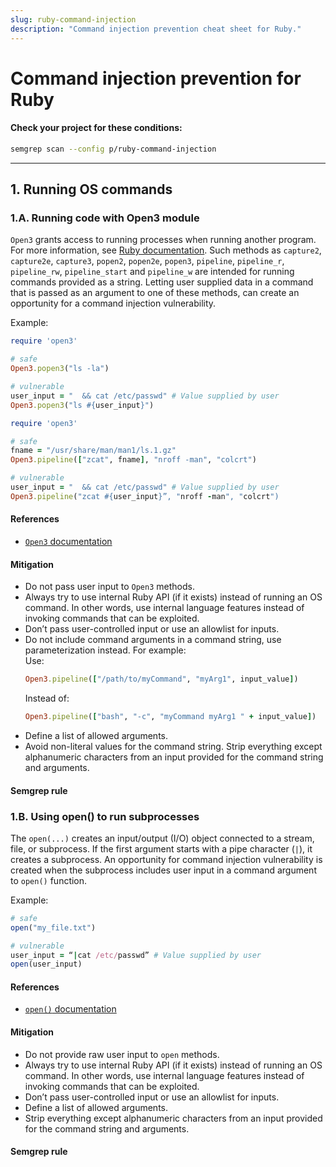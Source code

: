 ```yaml
---
slug: ruby-command-injection
description: "Command injection prevention cheat sheet for Ruby."
---
```



# Command injection prevention for Ruby

<CommandInjectionIntro />

#### Check your project for these conditions:

```bash
semgrep scan --config p/ruby-command-injection
```

---

## 1. Running OS commands

### 1.A. Running code with Open3 module

`Open3` grants access to running processes when running another program. For more information, see [Ruby documentation](https://docs.ruby-lang.org/en/2.0.0/Open3.html). Such methods as `capture2`, `capture2e`, `capture3`, `popen2`, `popen2e`, `popen3`, `pipeline`, `pipeline_r`, `pipeline_rw`, `pipeline_start` and `pipeline_w` are intended for running commands provided as a string. Letting user supplied data in a command that is passed as an argument to one of these methods, can create an opportunity for a command injection vulnerability.

Example:

```ruby
require 'open3'

# safe
Open3.popen3("ls -la")

# vulnerable
user_input = "  && cat /etc/passwd" # Value supplied by user
Open3.popen3("ls #{user_input}")
```

```ruby
require 'open3'

# safe
fname = "/usr/share/man/man1/ls.1.gz"
Open3.pipeline(["zcat", fname], "nroff -man", "colcrt")

# vulnerable
user_input = "  && cat /etc/passwd" # Value supplied by user
Open3.pipeline("zcat #{user_input}”, "nroff -man", "colcrt")
```

#### References

- [`Open3` documentation](https://docs.ruby-lang.org/en/2.0.0/Open3.html)

#### Mitigation

- Do not pass user input to `Open3` methods.
- Always try to use internal Ruby API (if it exists) instead of running an OS command. In other words, use internal language features instead of invoking commands that can be exploited.
- Don’t pass user-controlled input or use an allowlist for inputs.
- Do not include command arguments in a command string, use parameterization instead. For example:<br />
    Use:
    ```ruby
    Open3.pipeline(["/path/to/myCommand", "myArg1", input_value])
    ```
    Instead of:
    ```ruby
    Open3.pipeline(["bash", "-c", "myCommand myArg1 " + input_value])
    ```
- Define a list of allowed arguments.
- Avoid non-literal values for the command string. Strip everything except alphanumeric characters from an input provided for the command string and arguments.

#### Semgrep rule

<LinkToRegistryRule ruleId="ruby.lang.security.dangerous-open3-pipeline.dangerous-open3-pipeline" />

### 1.B. Using open() to run subprocesses

The `open(...)` creates an input/output (I/O) object connected to a stream, file, or subprocess. If the first argument starts with a pipe character (`|`), it creates a subprocess. An opportunity for command injection vulnerability is created when the subprocess includes user input in a command argument to `open()` function.

Example:

```ruby
# safe
open("my_file.txt")

# vulnerable
user_input = “|cat /etc/passwd” # Value supplied by user
open(user_input)
```

#### References

- [`open()` documentation](https://apidock.com/ruby/Kernel/open)

#### Mitigation

- Do not provide raw user input to `open` methods.
- Always try to use internal Ruby API (if it exists) instead of running an OS command. In other words, use internal language features instead of invoking commands that can be exploited.
- Don’t pass user-controlled input or use an allowlist for inputs.
- Define a list of allowed arguments.
- Strip everything except alphanumeric characters from an input provided for the command string and arguments.


#### Semgrep rule

<LinkToRegistryRule ruleId="ruby.lang.security.dangerous-open.dangerous-open" />
